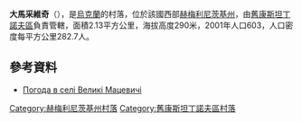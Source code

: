 {{coord|49|52|44|N|27|18|42|E|scale:100000|display=title}}

'''大馬采維奇'''（{{lang-uk|Великі Мацевичі}}），是[[烏克蘭|烏克蘭]]的村落，位於該國西部[[赫梅利尼茨基州|赫梅利尼茨基州]]，由[[舊康斯坦丁諾夫區|舊康斯坦丁諾夫區]]負責管轄，面積2.13平方公里，海拔高度290米，2001年人口603，人口密度每平方公里282.7人。

==參考資料==
* [http://weather.in.ua/ua/hmel'nickaja/2981 Погода в селі Великі Мацевичі] {{Wayback|url=http://weather.in.ua/ua/hmel'nickaja/2981 |date=20111220073144 }}

{{DEFAULTSORT:Великі Мацевичі}}
[[Category:赫梅利尼茨基州村落|Category:赫梅利尼茨基州村落]]
[[Category:舊康斯坦丁諾夫區村落|Category:舊康斯坦丁諾夫區村落]]


{{Khmelnytskyi-geo-stub}}